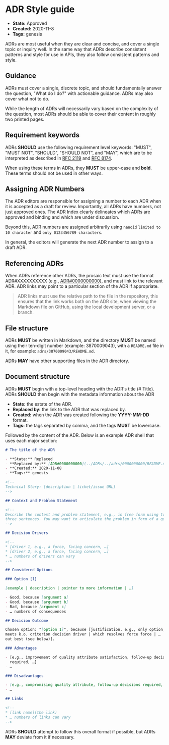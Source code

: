 # ADR Style guide

- **State:** Approved
- **Created:** 2020-11-8
- **Tags:** genesis

ADRs are most useful when they are clear and concise, and cover a single topic
or inquiry well. In the same way that ADRs describe consistent patterns and
style for use in APIs, they also follow consistent patterns and style.

## Guidance

ADRs must cover a single, discrete topic, and should fundamentally answer the
question, "What do I do?" with actionable guidance. ADRs may also cover what not
to do.

While the length of ADRs will necessarily vary based on the complexity of the
question, most ADRs should be able to cover their content in roughly two
printed pages.

## Requirement keywords

ADRs **SHOULD** use the following requirement level keywords: "MUST", "MUST NOT",
"SHOULD", "SHOULD NOT", and "MAY", which are to be interpreted as described in
[RFC 2119](https://www.ietf.org/rfc/rfc2119.txt) and
[RFC 8174](https://datatracker.ietf.org/doc/html/rfc8174).

When using these terms in ADRs, they **MUST** be upper-case and **bold**. These
terms should not be used in other ways.

## Assigning ADR Numbers

The ADR editors are responsible for assigning a number to each ADR when it is
accepted as a draft for review. Importantly, all ADRs have numbers, not just
approved ones. The ADR Index clearly delineates which ADRs are approved and
binding and which are under discussion.

Beyond this, ADR numbers are assigned arbitrarily using `nanoid`
`limited to 10 character` and `only 0123456789 characters`.

In general, the editors will generate the next ADR number to assign to a draft
ADR.

## Referencing ADRs

When ADRs reference other ADRs, the prosaic text must use the format
ADR#XXXXXXXXXX (e.g., [ADR#0000000000](../0000000000/index.mdx)), and must
link to the relevant ADR. ADR links may point to a particular section of the
ADR if appropriate.

> ADR links must use the relative path to the file in the repository, this
> ensures that the link works both on the ADR site, when viewing the Markdown
> file on GitHub, using the local development server, or a branch.

## File structure

ADRs **MUST** be written in Markdown, and the directory **MUST** be named using
their ten-digit number (example: 3870009043), with a `README.md` file in it, for
example: `adrs/3870009043/README.md`.

ADRs **MAY** have other supporting files in the ADR directory.

## Document structure

ADRs **MUST** begin with a top-level heading with the ADR's title (# Title).
ADRs **SHOULD** then begin with the metadata information about the ADR

- **State:** the estate of the ADR.
- **Replaced by:** the link to the ADR that was replaced by.
- **Created:** when the ADR was created following the **YYYY-MM-DD** format.
- **Tags:** the tags separated by comma, and the tags **MUST** be lowercase.

Followed by the content of the ADR. Below is an example ADR shell that uses
each major section:

```md
# The title of the ADR

- **State:** Replaced
- **Replaced by:** [ADR#0000000000](../ADRs/../adrs/0000000000/README.md)
- **Created:** 2020-11-08
- **Tags:** genesis

<!--
Technical Story: [description | ticket/issue URL]
-->

## Context and Problem Statement

<!--
Describe the context and problem statement, e.g., in free form using two to
three sentences. You may want to articulate the problem in form of a question.
-->

## Decision Drivers

<!--
* [driver 1, e.g., a force, facing concern, …]
* [driver 2, e.g., a force, facing concern, …]
* … numbers of drivers can vary
-->

## Considered Options

### Option [1]

[example | description | pointer to more information | …]

- Good, because [argument a]
- Good, because [argument b]
- Bad, because [argument c]
- … numbers of consequences

## Decision Outcome

Chosen option: "[option 1]", because [justification. e.g., only option, which
meets k.o. criterion decision driver | which resolves force force | … | comes
out best (see below)].

### Advantages

- [e.g., improvement of quality attribute satisfaction, follow-up decisions
  required, …]
- …

### Disadvantages

- [e.g., compromising quality attribute, follow-up decisions required, …]
- …

## Links

<!--
* [link name](the link)
* … numbers of links can vary
-->
```

ADRs **SHOULD** attempt to follow this overall format if possible, but ADRs
**MAY** deviate from it if necessary.
